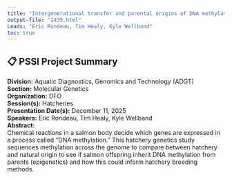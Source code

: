 ```yaml
---
title: "Intergenerational transfer and parental origins of DNA methylation variation in Coho and Chinook Salmon"
output-file: "2435.html"
Leads: "Eric Rondeau, Tim Healy, Kyle Wellband"
toc: true
---
```


## 📋 PSSI Project Summary

**Division:** Aquatic Diagnostics, Genomics and Technology (ADGT)  
**Section:** Molecular Genetics  
**Organization:** DFO  
**Session(s):** Hatcheries  
**Presentation Date(s):** December 11, 2025  
**Speakers:** Eric Rondeau, Tim Healy, Kyle Wellband  
**Abstract:**  
Chemical reactions in a salmon body decide which genes are expressed in a process called “DNA methylation.” This hatchery genetics study sequences methylation across the genome to compare between hatchery and natural origin to see if salmon offspring inherit DNA methylation from parents (epigenetics) and how this could inform hatchery breeding methods.    


